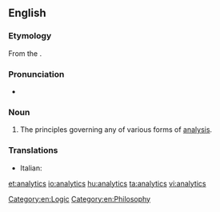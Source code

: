 ==English==

===Etymology===

From the {{etyl|grc}} {{term|sc=Grek|lang=el|ἀναλυτικά|tr=analutiká||principles of mathematical analysis}}.

===Pronunciation===
* {{a|US}} {{IPA|ænəˈlɪtɪks}}

===Noun===
{{en-noun|-}}
{{wikipedia}}

# The principles governing any of various forms of [[analysis]].

===Translations===
{{trans-top|application of computer technology, operational research, and statistics to solve problems}}
*Italian: {{t|it|analisi dei dati web|f}}
{{trans-bottom}}

[[Category:en:Logic]]
[[Category:en:Philosophy]]

[[et:analytics]]
[[io:analytics]]
[[hu:analytics]]
[[ta:analytics]]
[[vi:analytics]]